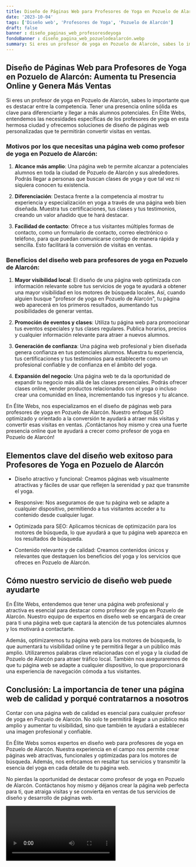 ```yaml
---
title: Diseño de Páginas Web para Profesores de Yoga en Pozuelo de Alarcón
date: '2023-10-04'
tags: ['Diseño web', 'Profesores de Yoga', 'Pozuelo de Alarcón']
draft: false
banner : diseño_paginas_web_profesoresdeyoga
fondoBanner : diseño_pagina_web_pozuelodealarcón.webp
summary: Si eres un profesor de yoga en Pozuelo de Alarcón, sabes lo importante que es destacar entre la competencia. Tener una presencia online sólida es clave para diferenciarte y llegar a más alumnos potenciales. En Élite Webs, entendemos las necesidades específicas de los profesores de yoga en esta hermosa ciudad y ofrecemos soluciones de diseño de páginas web personalizadas que te permitirán convertir visitas en ventas.
---
```


## Diseño de Páginas Web para Profesores de Yoga en Pozuelo de Alarcón: Aumenta tu Presencia Online y Genera Más Ventas

Si eres un profesor de yoga en Pozuelo de Alarcón, sabes lo importante que es destacar entre la competencia. Tener una presencia online sólida es clave para diferenciarte y llegar a más alumnos potenciales. En Élite Webs, entendemos las necesidades específicas de los profesores de yoga en esta hermosa ciudad y ofrecemos soluciones de diseño de páginas web personalizadas que te permitirán convertir visitas en ventas.

### Motivos por los que necesitas una página web como profesor de yoga en Pozuelo de Alarcón:

1. **Alcance más amplio**: Una página web te permite alcanzar a potenciales alumnos en toda la ciudad de Pozuelo de Alarcón y sus alrededores. Podrás llegar a personas que buscan clases de yoga y que tal vez ni siquiera conocen tu existencia.

2. **Diferenciación**: Destaca frente a la competencia al mostrar tu experiencia y especialización en yoga a través de una página web bien diseñada. Muestra tus certificaciones, tus clases y tus testimonios, creando un valor añadido que te hará destacar.

3. **Facilidad de contacto**: Ofrece a tus visitantes múltiples formas de contacto, como un formulario de contacto, correo electrónico o teléfono, para que puedan comunicarse contigo de manera rápida y sencilla. Esto facilitará la conversión de visitas en ventas.

### Beneficios del diseño web para profesores de yoga en Pozuelo de Alarcón:

1. **Mayor visibilidad local**: El diseño de una página web optimizada con información relevante sobre tus servicios de yoga te ayudará a obtener una mayor visibilidad en los motores de búsqueda locales. Así, cuando alguien busque "profesor de yoga en Pozuelo de Alarcón", tu página web aparecerá en los primeros resultados, aumentando tus posibilidades de generar ventas.

2. **Promoción de eventos y clases**: Utiliza tu página web para promocionar tus eventos especiales y tus clases regulares. Publica horarios, precios y cualquier información relevante para atraer a nuevos alumnos.

3. **Generación de confianza**: Una página web profesional y bien diseñada genera confianza en tus potenciales alumnos. Muestra tu experiencia, tus certificaciones y tus testimonios para establecerte como un profesional confiable y de confianza en el ámbito del yoga.

4. **Expansión del negocio**: Una página web te da la oportunidad de expandir tu negocio más allá de las clases presenciales. Podrás ofrecer clases online, vender productos relacionados con el yoga o incluso crear una comunidad en línea, incrementando tus ingresos y tu alcance.

En Élite Webs, nos especializamos en el diseño de páginas web para profesores de yoga en Pozuelo de Alarcón. Nuestro enfoque SEO optimizado y orientado a la conversión te ayudará a atraer más visitas y convertir esas visitas en ventas. ¡Contáctanos hoy mismo y crea una fuerte presencia online que te ayudará a crecer como profesor de yoga en Pozuelo de Alarcón!

<GifSeo />

<Cta />

## Elementos clave del diseño web exitoso para Profesores de Yoga en Pozuelo de Alarcón

- Diseño atractivo y funcional: Creamos páginas web visualmente atractivas y fáciles de usar que reflejen la serenidad y paz que transmite el yoga.

- Responsive: Nos aseguramos de que tu página web se adapte a cualquier dispositivo, permitiendo a tus visitantes acceder a tu contenido desde cualquier lugar.

- Optimizada para SEO: Aplicamos técnicas de optimización para los motores de búsqueda, lo que ayudará a que tu página web aparezca en los resultados de búsqueda.

- Contenido relevante y de calidad: Creamos contenidos únicos y relevantes que destaquen los beneficios del yoga y los servicios que ofreces en Pozuelo de Alarcón.

## Cómo nuestro servicio de diseño web puede ayudarte

En Élite Webs, entendemos que tener una página web profesional y atractiva es esencial para destacar como profesor de yoga en Pozuelo de Alarcón. Nuestro equipo de expertos en diseño web se encargará de crear para ti una página web que captará la atención de tus potenciales alumnos y los motivará a contactarte.

Además, optimizaremos tu página web para los motores de búsqueda, lo que aumentará tu visibilidad online y te permitirá llegar a un público más amplio. Utilizaremos palabras clave relacionadas con el yoga y la ciudad de Pozuelo de Alarcón para atraer tráfico local. También nos aseguraremos de que tu página web se adapte a cualquier dispositivo, lo que proporcionará una experiencia de navegación cómoda a tus visitantes.

## Conclusión: La importancia de tener una página web de calidad y porqué contratarnos a nosotros

Contar con una página web de calidad es esencial para cualquier profesor de yoga en Pozuelo de Alarcón. No solo te permitirá llegar a un público más amplio y aumentar tu visibilidad, sino que también te ayudará a establecer una imagen profesional y confiable.

En Élite Webs somos expertos en diseño web para profesores de yoga en Pozuelo de Alarcón. Nuestra experiencia en el campo nos permite crear páginas web atractivas, funcionales y optimizadas para los motores de búsqueda. Además, nos enfocamos en resaltar tus servicios y transmitir la esencia del yoga en cada detalle de tu página web.

No pierdas la oportunidad de destacar como profesor de yoga en Pozuelo de Alarcón. Contáctanos hoy mismo y déjanos crear la página web perfecta para ti, que atraiga visitas y se convierta en ventas de tus servicios de diseño y desarrollo de páginas web.

<Video />

<CtaBot job='Profesores de Yoga' city='Pozuelo de Alarcón'/>

<Gmaps query='Pozuelo de Alarcón+españa+maps' />